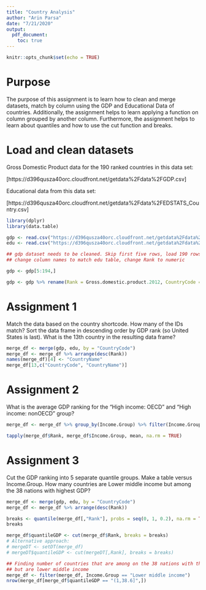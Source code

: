 ```yaml
---
title: "Country Analysis"
author: "Arin Parsa"
date: "7/21/2020"
output: 
  pdf_document:
    toc: true
---
```


```r
knitr::opts_chunk$set(echo = TRUE)
```

# Purpose

The purpose of this assignment is to learn how to clean and merge datasets, match by column using the GDP and Educational Data of countries. Additionally, the assignment helps to learn applying a function on column grouped by another column. Furthermore, the assignment helps to learn about quantiles and how to use the cut function and breaks.

# Load and clean datasets
Gross Domestic Product data for the 190 ranked countries in this data set:

[https://d396qusza40orc.cloudfront.net/getdata%2Fdata%2FGDP.csv]

Educational data from this data set:

[https://d396qusza40orc.cloudfront.net/getdata%2Fdata%2FEDSTATS_Country.csv]

```r
library(dplyr)
library(data.table)

gdp <- read.csv("https://d396qusza40orc.cloudfront.net/getdata%2Fdata%2FGDP.csv")
edu <- read.csv("https://d396qusza40orc.cloudfront.net/getdata%2Fdata%2FEDSTATS_Country.csv")

## gdp dataset needs to be cleaned. Skip first five rows, load 190 rows
## change column names to match edu table, change Rank to numeric 

gdp <- gdp[5:194,]

gdp <- gdp %>% rename(Rank = Gross.domestic.product.2012, CountryCode = X) %>% mutate(Rank = as.numeric(Rank))
```

# Assignment 1
Match the data based on the country shortcode. How many of the IDs match? Sort the data frame in descending order by GDP rank (so United States is last). What is the 13th country in the resulting data frame?

```r

merge_df <- merge(gdp, edu, by = "CountryCode")
merge_df <- merge_df %>% arrange(desc(Rank))
names(merge_df)[4] <- "CountryName"
merge_df[13,c("CountryCode", "CountryName")]

```

# Assignment 2
What is the average GDP ranking for the "High income: OECD" and "High income: nonOECD" group?

```r

merge_df <- merge_df %>% group_by(Income.Group) %>% filter(Income.Group %in% c("High income: OECD", "High income: nonOECD" ))

tapply(merge_df$Rank, merge_df$Income.Group, mean, na.rm = TRUE)

```

# Assignment 3
Cut the GDP ranking into 5 separate quantile groups. Make a table versus Income.Group. How many countries are Lower middle income but among the 38 nations with highest GDP?

```r
merge_df <- merge(gdp, edu, by = "CountryCode")
merge_df <- merge_df %>% arrange(desc(Rank))

breaks <- quantile(merge_df[,"Rank"], probs = seq(0, 1, 0.2), na.rm = TRUE)
breaks

merge_df$quantileGDP <- cut(merge_df$Rank, breaks = breaks)
# Alternative approach: 
# mergeDT <- setDT(merge_df)
# mergeDT$quantileGDP <- cut(mergeDT[,Rank], breaks = breaks)

## Finding number of countries that are among on the 38 nations with the highest GDP, 
## but are lower middle income
merge_df <- filter(merge_df, Income.Group == "Lower middle income")
nrow(merge_df[merge_df$quantileGDP == "(1,38.6]",])
```



